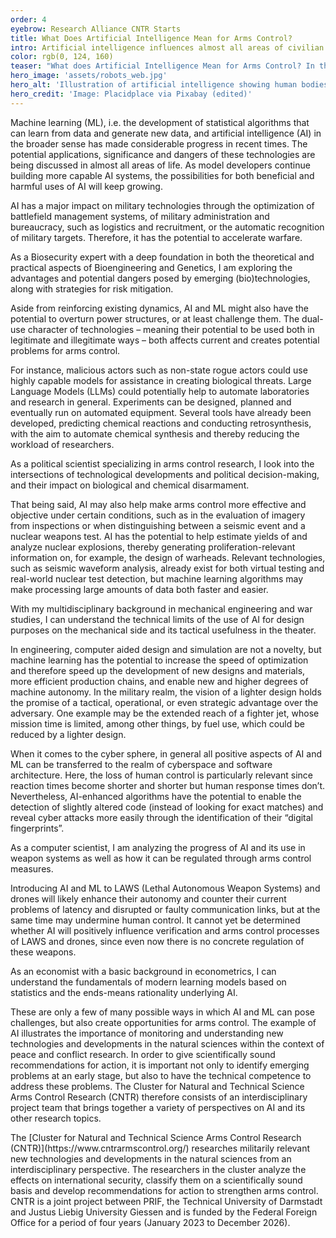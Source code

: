```yaml
---
order: 4
eyebrow: Research Alliance CNTR Starts
title: What Does Artificial Intelligence Mean for Arms Control?
intro: Artificial intelligence influences almost all areas of civilian life and the military today. Recent technological advances have demonstrated its transformative potential for society. In particular, the introduction of AI into military use is being discussed in many different ways. While some fear a loss of control due to the human element no longer being necessary, ethical principles are also being renegotiated and there is widespread demand for responsibility. At the same time, the use of AI systems also has the potential to lead to an improvement in arms control. As one of the cross-cutting topics in the Cluster for Natural and Technical Science Arms Control Research (CNTR), AI touches on almost all research topics in the project, which was launched in 2023.
color: rgb(0, 124, 160)
teaser: "What does Artificial Intelligence Mean for Arms Control? In the CNTR research alliance, an interdisciplinary team is studying the opportunities and risks of new technologies for arms control. A central topic: artificial intelligence."
hero_image: 'assets/robots_web.jpg'
hero_alt: 'Illustration of artificial intelligence showing human bodies with brains and computer circuits highlighted in color.'
hero_credit: 'Image: Placidplace via Pixabay (edited)'
---
```

<Leadin>Machine learning (ML),</Leadin> i.e. the development of statistical algorithms that can learn from data and generate new data, and artificial intelligence (AI) in the broader sense has made considerable progress in recent times. The potential applications, significance and dangers of these technologies are being discussed in almost all areas of life. As model developers continue building more capable AI systems, the possibilities for both beneficial and harmful uses of AI will keep growing.

AI has a major impact on military technologies through the optimization of battlefield management systems, of military administration and bureaucracy, such as logistics and recruitment, or the automatic recognition of military targets. Therefore, it has the potential to accelerate warfare.

<Quote cite="Kadri Reis">

As a Biosecurity expert with a deep foundation in both the theoretical and practical aspects of Bioengineering and Genetics, I am exploring the advantages and potential dangers posed by emerging (bio)technologies, along with strategies for risk mitigation.

</Quote>

Aside from reinforcing existing dynamics, AI and ML might also have the potential to overturn power structures, or at least challenge them. The dual-use character of technologies – meaning their potential to be used both in legitimate and illegitimate ways – both affects current and creates potential problems for arms control. 

For instance, malicious actors such as non-state rogue actors could use highly capable models for assistance in creating biological threats. Large Language Models (LLMs) could potentially help to automate laboratories and research in general. Experiments can be designed, planned and eventually run on automated equipment. Several tools have already been developed, predicting chemical reactions and conducting retrosynthesis, with the aim to automate chemical synthesis and thereby reducing the workload of researchers.

<Quote cite="Una Jakob">

As a political scientist specializing in arms control research, I look into the intersections of technological developments and political decision-making, and their impact on biological and chemical disarmament.

</Quote>

That being said, AI may also help make arms control more effective and objective under certain conditions, such as in the evaluation of imagery from inspections or when distinguishing between a seismic event and a nuclear weapons test.  AI has the potential to help estimate yields of and analyze nuclear explosions, thereby generating proliferation-relevant information on, for example, the design of warheads. Relevant technologies, such as seismic waveform analysis, already exist for both virtual testing and real-world nuclear test detection, but machine learning algorithms may make processing large amounts of data both faster and easier.

<Quote cite="Liska Suckau">

With my multidisciplinary background in mechanical engineering and war studies, I can understand the technical limits of the use of AI for design purposes on the mechanical side and its tactical usefulness in the theater.

</Quote>

In engineering, computer aided design and simulation are not a novelty, but machine learning has the potential to increase the speed of optimization and therefore speed up the development of new designs and materials, more efficient production chains, and enable new and higher degrees of machine autonomy. In the military realm, the vision of a lighter design holds the promise of a tactical, operational, or even strategic advantage over the adversary. One example may be the extended reach of a fighter jet, whose mission time is limited, among other things, by fuel use, which could be reduced by a lighter design.

When it comes to the cyber sphere, in general all positive aspects of AI and ML can be transferred to the realm of cyberspace and software architecture. Here, the loss of human control is particularly relevant since reaction times become shorter and shorter but human response times don’t. Nevertheless, AI-enhanced algorithms have the potential to enable the detection of slightly altered code (instead of looking for exact matches) and reveal cyber attacks more easily through the identification of their “digital fingerprints”.

<Quote cite="Thomas Reinhold">

As a computer scientist, I am analyzing the progress of AI and its use in weapon systems as well as how it can be regulated through arms control measures.

</Quote>

Introducing AI and ML to LAWS (Lethal Autonomous Weapon Systems) and drones will likely enhance their autonomy and counter their current problems of latency and disrupted or faulty communication links, but at the same time may undermine human control. It cannot yet be determined whether AI will positively influence verification and arms control processes of LAWS and drones, since even now there is no concrete regulation of these weapons.
 
<Quote cite="Niklas Schörnig">

As an economist with a basic background in econometrics, I can understand the fundamentals of modern learning models based on statistics and the ends-means rationality underlying AI.

</Quote>

These are only a few of many possible ways in which AI and ML can pose challenges, but also create opportunities for arms control. The example of AI illustrates the importance of monitoring and understanding new technologies and developments in the natural sciences within the context of peace and conflict research. In order to give scientifically sound recommendations for action, it is important not only to identify emerging problems at an early stage, but also to have the technical competence to address these problems. The Cluster for Natural and Technical Science Arms Control Research (CNTR) therefore consists of an interdisciplinary project team that brings together a variety of perspectives on AI and its other research topics.

<Callout eyebrow="Infobox" title="About CNTR" expandable={false}>
The [Cluster for Natural and Technical Science Arms Control Research (CNTR)](https://www.cntrarmscontrol.org/) researches militarily relevant new technologies and developments in the natural sciences from an interdisciplinary perspective. The researchers in the cluster analyze the effects on international security, classify them on a scientifically sound basis and develop recommendations for action to strengthen arms control. CNTR is a joint project between PRIF, the Technical University of Darmstadt and Justus Liebig University Giessen and is funded by the Federal Foreign Office for a period of four years (January 2023 to December 2026).
</Callout>